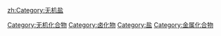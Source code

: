 {{Commons cat|Metal halides}}

[[Category:无机化合物|Category:无机化合物]]
[[Category:卤化物|Category:卤化物]]
[[Category:盐|Category:盐]]
[[Category:金属化合物|Category:金属化合物]]

[[zh:Category:无机盐|zh:Category:无机盐]]